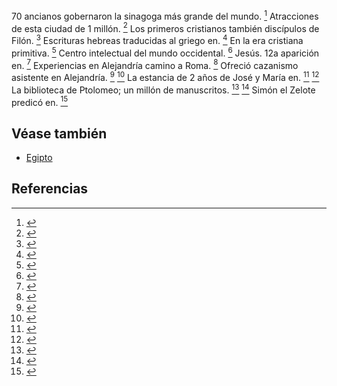 70 ancianos gobernaron la sinagoga más grande del mundo. <ref>{{lib|LU|130|3|8}}</ref> Atracciones de esta ciudad de 1 millón. <ref>{{lib|LU|130|3|4,7-8}}</ref> Los primeros cristianos también discípulos de Filón. <ref>{{lib|LU|121|6|6}}</ref> Escrituras hebreas traducidas al griego en. <ref>{{lib|LU|121|6|2}}</ref> En la era cristiana primitiva. <ref>{{lib|LU|195|3|10}}</ref> Centro intelectual del mundo occidental. <ref>{{lib|LU|130|3|7}}</ref> Jesús. 12a aparición en. <ref>{{lib|LU|191|6}}</ref> Experiencias en Alejandría camino a Roma. <ref>{{lib|LU|130|3}}</ref> Ofreció cazanismo asistente en Alejandría. <ref>{{lib|LU|128|5|2-5}}</ref> <ref>{{lib|LU|148|8|2}}</ref> La estancia de 2 años de José y María en. <ref>{{lib|LU|122|10|4}}</ref> <ref>{{lib|LU|123|0|1-4}}</ref> La biblioteca de Ptolomeo; un millón de manuscritos. <ref>{{lib|LU|74|8|12}}</ref> <ref>{{lib|LU|130|3|4}}</ref> Simón el Zelote predicó en. <ref>{{lib|LU|139|11|11}}</ref> 

== Véase también ==

* [[Egipto]]


== Referencias ==

<references />
